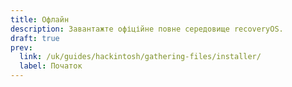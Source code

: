 ---
title: Офлайн
description: Завантажте офіційне повне середовище recoveryOS.
draft: true
prev:
  link: /uk/guides/hackintosh/gathering-files/installer/
  label: Початок
---
